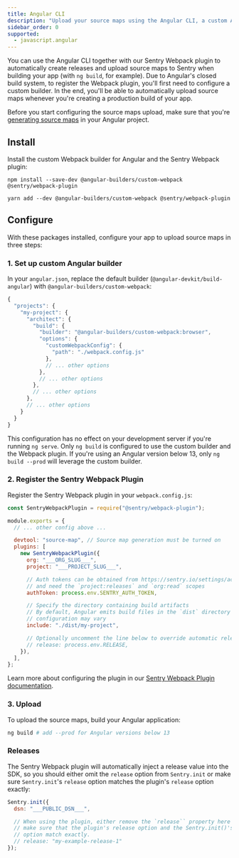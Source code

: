 ```yaml
---
title: Angular CLI
description: "Upload your source maps using the Angular CLI, a custom Angular builder and the Sentry Webpack plugin."
sidebar_order: 0
supported:
  - javascript.angular
---
```


You can use the Angular CLI together with our Sentry Webpack plugin to automatically create releases and upload source maps to Sentry when building your app (with `ng build`, for example).
Due to Angular's closed build system, to register the Webpack plugin, you'll first need to configure a custom builder.
In the end, you'll be able to automatically upload source maps whenever you're creating a production build of your app.

<Alert level="warning">

Before you start configuring the source maps upload, make sure that you're [generating source maps](../../.#generating-source-maps) in your Angular project.

  </Alert>

## Install

Install the custom Webpack builder for Angular and the Sentry Webpack plugin:

```shell {tabTitle:npm}
npm install --save-dev @angular-builders/custom-webpack @sentry/webpack-plugin
```

```shell {tabTitle:Yarn}
yarn add --dev @angular-builders/custom-webpack @sentry/webpack-plugin
```

## Configure

With these packages installed, configure your app to upload source maps in three steps:

### 1. Set up custom Angular builder

In your `angular.json`, replace the default builder (`@angular-devkit/build-angular`) with `@angular-builders/custom-webpack`:

```javascript {filename:angular.json}
{
  "projects": {
    "my-project": {
      "architect": {
        "build": {
          "builder": "@angular-builders/custom-webpack:browser",
          "options": {
            "customWebpackConfig": {
              "path": "./webpack.config.js"
            },
            // ... other options
          },
          // ... other options
        },
        // ... other options
      },
      // ... other options
    }
  }
}
```

<Alert>

This configuration has no effect on your development server if you're running `ng serve`.
Only `ng build` is configured to use the custom builder and the Webpack plugin.
If you're using an Angular version below 13, only `ng build --prod` will leverage the custom builder.

</Alert>

### 2. Register the Sentry Webpack Plugin

Register the Sentry Webpack plugin in your `webpack.config.js`:

```javascript {filename:webpack.config.js}
const SentryWebpackPlugin = require("@sentry/webpack-plugin");

module.exports = {
  // ... other config above ...

  devtool: "source-map", // Source map generation must be turned on
  plugins: [
    new SentryWebpackPlugin({
      org: "___ORG_SLUG___",
      project: "___PROJECT_SLUG___",

      // Auth tokens can be obtained from https://sentry.io/settings/account/api/auth-tokens/
      // and need the `project:releases` and `org:read` scopes
      authToken: process.env.SENTRY_AUTH_TOKEN,

      // Specify the directory containing build artifacts
      // By default, Angular emits build files in the `dist` directory but your
      // configuration may vary
      include: "./dist/my-project",

      // Optionally uncomment the line below to override automatic release name detection
      // release: process.env.RELEASE,
    }),
  ],
};
```

Learn more about configuring the plugin in our [Sentry Webpack Plugin documentation](https://github.com/getsentry/sentry-webpack-plugin).

### 3. Upload

To upload the source maps, build your Angular application:

```bash
ng build # add --prod for Angular versions below 13
```

### Releases

The Sentry Webpack plugin will automatically inject a release value into the SDK, so you should either omit the `release` option from `Sentry.init` or make sure `Sentry.init`'s `release` option matches the plugin's `release` option exactly:

```javascript
Sentry.init({
  dsn: "___PUBLIC_DSN___",

  // When using the plugin, either remove the `release`` property here entirely or
  // make sure that the plugin's release option and the Sentry.init()'s release
  // option match exactly.
  // release: "my-example-release-1"
});
```
